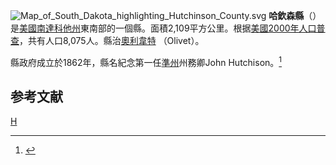 [[File:Map_of_South_Dakota_highlighting_Hutchinson_County.svg|right]]
'''哈欽森縣'''（{{lang-en|Hutchinson County}}）是[[美國|美國]][[南達科他州|南達科他州]]東南部的一個縣。面積2,109平方公里。根据[[美國2000年人口普查|美國2000年人口普查]]，共有人口8,075人。縣治[[奧利韋特_(南達科他州)|奧利韋特]] （Olivet）。

縣政府成立於1862年，縣名紀念第一任[[達科他準州|準州]]州務卿John Hutchison。<ref>{{Cite web |url=http://ftp.rootsweb.com/pub/usgenweb/sd/history/robinson/lxxiv.txt |title=存档副本 |accessdate=2007-03-29 |archive-date=2005-04-05 |archive-url=https://web.archive.org/web/20050405133125/http://ftp.rootsweb.com/pub/usgenweb/sd/history/robinson/lxxiv.txt |dead-url=no }}</ref>

==参考文献==
{{reflist}}

[[Category:南達科他州行政區劃|H]]

{{SouthDakota-stub}}